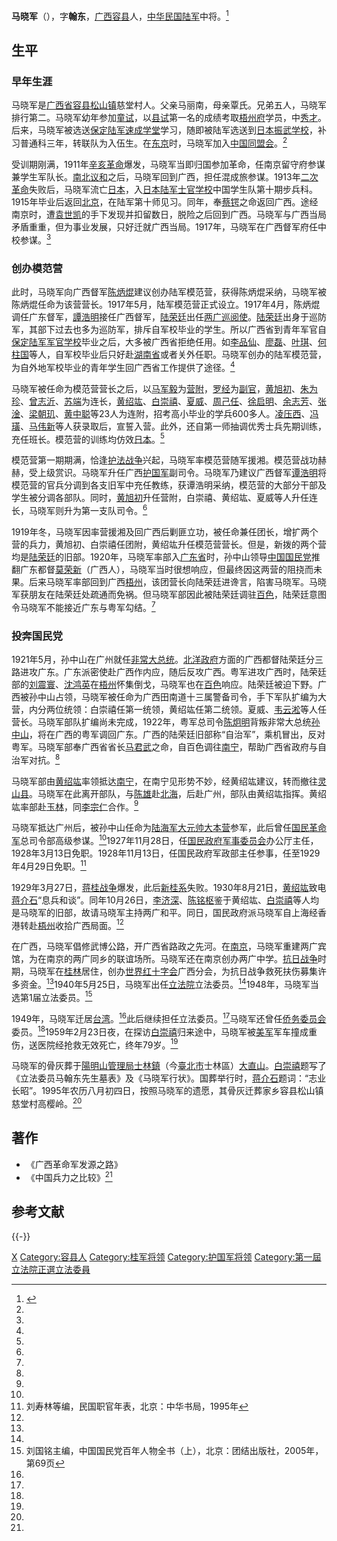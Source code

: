 {{Infobox_officeholder
|name = 马晓军
|image name = Ma Xiaojun.jpg
|width = 200px
|Sex = 男 
|Native place = {{QING-1889}}[[广西省_(清朝)|广西省]][[容县|容县]]
|date of birth =  1881年
|place of birth = 
|date of death =  1959年2月23日
|place of death = {{ROC-1928}}[[台北市|台北市]]
|party = {{KMT}}
|educate = 
* 日本陆军士官学校中国学生队第十期步兵科
|past = 
*广西陆军模范营营长
*广西[[护国军|护国军]]副司令
*广西[[田南道|田南道]]十三属警备司令
*[[陆海军大元帅大本营|陆海军大元帅大本营]]参军
*[[国民革命军|国民革命军]]总司令部高级参谋
*[[国民政府军事委员会|国民政府军事委员会]]办公厅主任
*国民政府军政部主任参事
*[[国民政府|国民政府]]立法院立法委员
}}

'''马晓军'''（{{bd|1881年||1959年|2月23日|catIdc=M马}}），字'''翰东'''，[[广西省|广西]][[容县|容县]]人，[[中华民国陆军|中华民国陆军]]中将。<ref name="rxzsw">{{Cite web|title=马晓军|url=http://www.inrx.cn/rxzs/maxiaojun.php|accessdate=2013-06-26|work=容县招商网|archiveurl=https://web.archive.org/web/20050218175613/http://www.inrx.cn/rxzs/maxiaojun.php|archivedate=2005-02-18|dead-url=no}}</ref>

== 生平 ==
=== 早年生涯 ===
马晓军是[[广西省|广西省]][[容县|容县]][[松山镇|松山镇]]慈堂村人。父亲马丽南，母亲覃氏。兄弟五人，马晓军排行第二。马晓军幼年参加[[童试|童试]]，以[[县试|县试]]第一名的成绩考取[[梧州府|梧州府]]学员，中[[秀才|秀才]]。后来，马晓军被选送[[保定陆军速成学堂|保定陆军速成学堂]]学习，随即被陆军选送到[[日本|日本]][[振武学校|振武学校]]，补习普通科三年，转联队为入伍生。在[[东京|东京]]时，马晓军加入[[中国同盟会|中国同盟会]]。<ref name=rxzsw/>

受训期刚满，1911年[[辛亥革命|辛亥革命]]爆发，马晓军当即归国参加革命，任南京留守府参谋兼学生军队长。[[南北议和|南北议和]]之后，马晓军回到广西，担任混成旅参谋。1913年[[二次革命|二次革命]]失败后，马晓军流亡[[日本|日本]]，入[[日本陆军士官学校|日本陆军士官学校]]中国学生队第十期步兵科。1915年毕业后返回[[北京|北京]]，在陆军第十师见习。同年，奉[[蔡锷|蔡锷]]之命返回广西。途经南京时，遭[[袁世凯|袁世凯]]的手下发现并扣留数日，脱险之后回到广西。马晓军与广西当局矛盾重重，但为事业发展，只好迁就广西当局。1917年，马晓军在广西督军府任中校参谋。<ref name=rxzsw/>

===创办模范营===
此时，马晓军向广西督军[[陈炳焜|陈炳焜]]建议创办陆军模范营，获得陈炳焜采纳，马晓军被陈炳焜任命为该营营长。1917年5月，陆军模范营正式设立。1917年4月，陈炳焜调任广东督军，[[譚浩明|譚浩明]]接任广西督军，[[陆荣廷|陆荣廷]]出任[[两广巡阅使|两广巡阅使]]。[[陆荣廷|陆荣廷]]出身于巡防军，其部下过去也多为巡防军，排斥自军校毕业的学生。所以广西省到青年军官自[[保定陆军军官学校|保定陆军军官学校]]毕业之后，大多被广西省拒绝任用。如[[李品仙|李品仙]]、[[廖磊|廖磊]]、[[叶琪|叶琪]]、[[何柱國_(軍事將領)|何柱国]]等人，自军校毕业后只好赴[[湖南省|湖南省]]或者关外任职。马晓军创办的陆军模范营，为自外地军校毕业的青年学生回广西省工作提供了途径。<ref name=rxzsw/>

马晓军被任命为模范营营长之后，以[[马军毅|马军毅]]为[[营附|营附]]，[[罗经|罗经]]为[[副官|副官]]，[[黄旭初|黄旭初]]、[[朱为珍|朱为珍]]、[[曾志沂|曾志沂]]、[[苏端|苏端]]为连长，[[黄绍竑|黄绍竑]]、[[白崇禧|白崇禧]]、[[夏威|夏威]]、[[周己任|周己任]]、[[徐启明|徐启明]]、[[余志芳|余志芳]]、[[张淦|张淦]]、[[梁朝玑|梁朝玑]]、[[黄中聪|黄中聪]]等23人为连附，招考高小毕业的学兵600多人。[[凌压西|凌压西]]、[[冯璜|冯璜]]、[[马伟新|马伟新]]等人获录取后，宣誓入营。此外，还自第一师抽调优秀士兵先期训练，充任班长。模范营的训练均仿效[[日本|日本]]。<ref name=rxzsw/>

模范营第一期期满，恰逢[[护法战争|护法战争]]兴起，马晓军率模范营随军援湘。模范营战功赫赫，受上级赏识。马晓军升任广西[[护国军|护国军]]副司令。马晓军乃建议广西督军[[谭浩明|谭浩明]]将模范营的官兵分调到各支旧军中充任教练，获谭浩明采纳，模范营的大部分干部及学生被分调各部队。同时，[[黄旭初|黄旭初]]升任营附，白崇禧、黄绍竑、夏威等人升任连长，马晓军则升为第一支队司令。<ref name=rxzsw/>

1919年冬，马晓军因率营援湘及回广西后剿匪立功，被任命兼任团长，增扩两个营的兵力，黄旭初、白崇禧任团附，黄绍竑升任模范营营长。但是，新拨的两个营均是[[陆荣廷|陆荣廷]]的旧部。1920年，马晓军率部入[[广东省|广东省]]时，孙中山领导[[中国国民党|中国国民党]]推翻广东都督[[莫荣新|莫荣新]]（广西人），马晓军当时很想响应，但最终因这两营的阻挠而未果。后来马晓军率部回到广西[[梧州|梧州]]，该团营长向陆荣廷进谗言，陷害马晓军。马晓军获朋友在陆荣廷处疏通而免祸。但马晓军部因此被陆荣廷调驻[[百色|百色]]，陆荣廷意图令马晓军不能接近广东与粤军勾结。<ref name=rxzsw/>

===投奔国民党===
1921年5月，孙中山在广州就任[[非常大总统|非常大总统]]。[[北洋政府|北洋政府]]方面的广西都督陆荣廷分三路进攻广东。广东派密使赴广西作内应，随后反攻广西。粤军进攻广西时，陆荣廷部的[[刘震寰_(1890年)|刘震寰]]、[[沈鸿英|沈鸿英]]在[[梧州|梧州]]怀集倒戈，马晓军也在[[百色|百色]]响应。陆荣廷被迫下野。广西被孙中山占领，马晓军被任命为广西田南道十三属警备司令，手下军队扩编为大营，内分两位统领：白崇禧任第一统领，黄绍竑任第二统领。夏威、[[韦云淞|韦云淞]]等人任营长。马晓军部队扩编尚未完成，1922年，粤军总司令[[陈炯明|陈炯明]]背叛非常大总统[[孙中山|孙中山]]，将在广西的粤军调回广东。广西的陆荣廷旧部称“自治军”，乘机冒出，反对粤军。马晓军部奉广西省省长[[马君武|马君武]]之命，自百色调往[[南宁|南宁]]，帮助广西省政府与自治军对抗。<ref name=rxzsw/>

马晓军部由[[黄绍竑|黄绍竑]]率领抵达[[南宁|南宁]]，在南宁见形势不妙，经黄绍竑建议，转而撤往[[灵山县|灵山县]]。马晓军在此离开部队，与[[陈雄|陈雄]]赴[[北海市|北海]]，后赴广州，部队由黄绍竑指挥。黄绍竑率部赴[[玉林|玉林]]，同[[李宗仁|李宗仁]]合作。<ref name=rxzsw/>

马晓军抵达广州后，被孙中山任命为[[陆海军大元帅大本营|陆海军大元帅大本营]]参军，此后曾任[[国民革命军|国民革命军]]总司令部高级参谋。<ref name=rxzsw/>1927年11月28日，任[[国民政府军事委员会|国民政府军事委员会]]办公厅主任，1928年3月13日免职。1928年11月13日，任国民政府军政部主任参事，任至1929年4月29日免职。<ref name=liu>刘寿林等编，民国职官年表，北京：中华书局，1995年</ref>

1929年3月27日，[[蒋桂战争|蒋桂战争]]爆发，此后[[新桂系|新桂系]]失败。1930年8月21日，[[黄绍竑|黄绍竑]]致电[[蒋介石|蒋介石]]“息兵和谈”。同年10月26日，[[李济深|李济深]]、[[陈铭枢|陈铭枢]]鉴于黄绍竑、[[白崇禧|白崇禧]]等人均是马晓军的旧部，故请马晓军主持两广和平。同日，国民政府派马晓军自上海经香港转赴[[梧州|梧州]]收拾广西局面。<ref name=rxzsw/>

在广西，马晓军倡修武博公路，开广西省路政之先河。在[[南京|南京]]，马晓军重建两广宾馆，为在南京的两广同乡的联谊场所。马晓军还在南京创办两广中学。[[抗日战争|抗日战争]]时期，马晓军在[[桂林|桂林]]居住，创办[[国际红十字会|世界红十字会]]广西分会，为抗日战争救死扶伤募集许多资金。<ref name=rxzsw/>1940年5月25日，马晓军出任[[立法院|立法院]]立法委员。<ref name=liu/>1948年，马晓军当选第1届立法委员。<ref name=kmt>刘国铭主编，中国国民党百年人物全书（上），北京：团结出版社，2005年，第69页</ref>

1949年，马晓军迁居[[台湾|台湾]]。<ref name=rxzsw/>此后继续担任立法委员。<ref name=kmt/>马晓军还曾任[[侨务委员会|侨务委员会]]委员。<ref name=rxzsw/>1959年2月23日夜，在探访[[白崇禧|白崇禧]]归来途中，马晓军被[[美军|美军]]军车撞成重伤，送医院经抢救无效死亡，终年79岁。<ref name=rxzsw/>

马晓军的骨灰葬于[[陽明山管理局|陽明山管理局]][[士林區|士林鎮]]（今[[臺北市|臺北市]]士林區）[[大直山|大直山]]。[[白崇禧|白崇禧]]题写了《立法委员马翰东先生墓表》及《马晓军行状》。国葬举行时，[[蒋介石|蒋介石]]题词：“志业长昭”。1995年农历八月初四日，按照马晓军的遗愿，其骨灰迁葬家乡容县松山镇慈堂村高樱岭。<ref name=rxzsw/>

== 著作 ==
*《广西革命军发源之路》
*《中国兵力之比较》<ref name=rxzsw/>

== 参考文献 ==
{{Reflist}}

{{-}}
{{第4屆中華民國訓政時期立法委員名單}}
{{中華民國第一屆立法委員}}

{{Authority control}}
{{DEFAULTSORT:Ma马}}
[[Category:马姓|X]]
[[Category:容县人|Category:容县人]]
[[Category:桂军将领|Category:桂军将领]]
[[Category:护国军将领|Category:护国军将领]]
[[Category:第一屆立法院正選立法委員|Category:第一屆立法院正選立法委員]]
